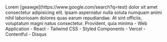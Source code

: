 <PortfolioItemWrapper>
  <Explanation>
    <Title>Aida</Title>
    <Description>
      Lorem [geawge](https://www.google.com/search?q=test) dolor sit amet consectetur adipisicing elit. Ipsam aspernatur nulla soluta numquam animi nihil laboriosam dolores quas earum repudiandae. At sint officiis, voluptatum magni natus consectetur. Provident, quia minima
    </Description>
    <Categories>
      - Web Application 
    </Categories>
    <Technologies>
      - React 
      - Tailwind CSS 
      - Styled Components 
      - Vercel
    </Technologies>
    <APIs>
      - Contentful 
      - Disqus 
    </APIs>
    <Links
      repo="https://github.com/dominggo1999/aida-blog"
      live="https://aida-blog.vercel.app/"
    />
  </Explanation>
  <Thumbnail
    src="aida"
    alt="Aida"
  />
</PortfolioItemWrapper>